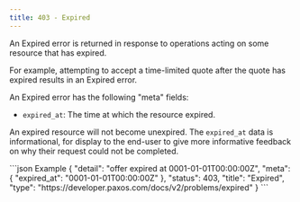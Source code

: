 ```yaml
---
title: 403 - Expired
---
```


An Expired error is returned in response to operations acting on some resource that has expired.

For example, attempting to accept a time-limited quote after the quote has expired results in an Expired error.

An Expired error has the following "meta" fields:

- `expired_at`: The time at which the resource expired.

An expired resource will not become unexpired. The `expired_at` data is informational, for display to the end-user to give more informative feedback on why their request could not be completed.

<CodeGroup>
```json Example
{
  "detail": "offer expired at 0001-01-01T00:00:00Z",
  "meta": {
    "expired_at": "0001-01-01T00:00:00Z"
  },
  "status": 403,
  "title": "Expired",
  "type": "https://developer.paxos.com/docs/v2/problems/expired"
}
```
</CodeGroup>
